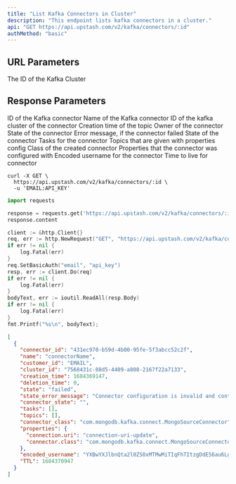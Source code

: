 ```yaml
---
title: "List Kafka Connectors in Cluster"
description: "This endpoint lists kafka connectors in a cluster."
api: "GET https://api.upstash.com/v2/kafka/connectors/:id"
authMethod: "basic"
---
```


## URL Parameters

<ParamField path="id" type="string" required>
  The ID of the Kafka Cluster
</ParamField>

## Response Parameters

<ResponseField name="connector_id" type="string">
  ID of the Kafka connector
</ResponseField>
<ResponseField name="name" type="string">
  Name of the Kafka connector
</ResponseField>
<ResponseField name="cluster_id" type="string">
  ID of the kafka cluster of the connector
</ResponseField>
<ResponseField name="creation_time" type="int">
  Creation time of the topic
</ResponseField>
<ResponseField name="customer_id" type="string">
  Owner of the connector
</ResponseField>
<ResponseField name="state" type="string">
  State of the connector
</ResponseField>
<ResponseField name="state_error_message" type="string">
  Error message, if the connector failed
</ResponseField>
<ResponseField name="connector_state" type="string">
  State of the connector
</ResponseField>

<ResponseField name="tasks" type="Array<KafkaConnectorTask>">
  Tasks for the connector
</ResponseField>
<ResponseField name="topics" type="Array<string>">
  Topics that are given with properties config
</ResponseField>
<ResponseField name="connector_class" type="string">
  Class of the created connector
</ResponseField>
<ResponseField name="properties" type="Properties Object">
  Properties that the connector was configured with
</ResponseField>
<ResponseField name="encoded_username" type="string">
  Encoded username for the connector
</ResponseField>
<ResponseField name="TTL" type="int">
  Time to live for connector
</ResponseField>

<RequestExample>

```shell curl
curl -X GET \
  https://api.upstash.com/v2/kafka/connectors/:id \
  -u 'EMAIL:API_KEY'
```

```python Python
import requests

response = requests.get('https://api.upstash.com/v2/kafka/connectors/:id', auth=('EMAIL', 'API_KEY'))
response.content
```

```go Go
client := &http.Client{}
req, err := http.NewRequest("GET", "https://api.upstash.com/v2/kafka/connectors/:id", nil)
if err != nil {
    log.Fatal(err)
}
req.SetBasicAuth("email", "api_key")
resp, err := client.Do(req)
if err != nil {
    log.Fatal(err)
}
bodyText, err := ioutil.ReadAll(resp.Body)
if err != nil {
    log.Fatal(err)
}
fmt.Printf("%s\n", bodyText);
```

</RequestExample>

<ResponseExample>

```json 200 OK
[
  {
    "connector_id": "431ec970-b59d-4b00-95fe-5f3abcc52c2f",
    "name": "connectorName",
    "customer_id": "EMAIL",
    "cluster_id": "7568431c-88d5-4409-a808-2167f22a7133",
    "creation_time": 1684369147,
    "deletion_time": 0,
    "state": "failed",
    "state_error_message": "Connector configuration is invalid and contains the following 1 error(s):\nInvalid value connection-uri-update for configuration connection.uri: The connection string is invalid. Connection strings must start with either 'mongodb://' or 'mongodb+srv://\n",
    "connector_state": "",
    "tasks": [],
    "topics": [],
    "connector_class": "com.mongodb.kafka.connect.MongoSourceConnector",
    "properties": {
      "connection.uri": "connection-uri-update",
      "connector.class": "com.mongodb.kafka.connect.MongoSourceConnector"
    },
    "encoded_username": "YXBwYXJlbnQta2l0ZS0xMTMwMiTIqFhTItzgDdE56au6LgnnbtlN7ITzh4QATDw",
    "TTL": 1684370947
  }
]
```

</ResponseExample>
